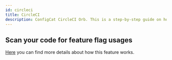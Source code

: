 ```yaml
---
id: circleci
title: CircleCI
description: ConfigCat CircleCI Orb. This is a step-by-step guide on how to use the ConfigCat CircleCI Orb to eliminate tech debt in your project.
---
```


## Scan your code for feature flag usages


<CodeRefIntro
  linkText="CircleCI Orb"
  linkUrl="https://circleci.com/developer/orbs/orb/configcat/scan-repository"
  linkTarget="_blank"
/>

[Here](../advanced/code-references/overview.mdx) you can find more details about how this feature works.

<CircleCIOrb />
